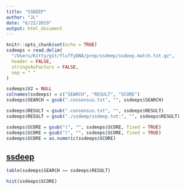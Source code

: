 ```yaml
---
title: "SSDEEP"
author: "JL"
date: "6/22/2019"
output: html_document
---
```


```r
knitr::opts_chunk$set(echo = TRUE)
ssdeeps = read.delim(
  "/Users/Kitty/git/fluffyDNA/prep/ssdeep/ssdeep.match.txt.gz",
  header = FALSE,
  stringsAsFactors = FALSE,
  sep = " "
)

ssdeeps$V2 = NULL
colnames(ssdeeps) = c("SEARCH", "RESULT", "SCORE")
ssdeeps$SEARCH = gsub(".consensus.txt", "", ssdeeps$SEARCH)

ssdeeps$RESULT = gsub(".consensus.txt", "", ssdeeps$RESULT)
ssdeeps$RESULT = gsub("./ssdeep/ssdeep.txt:", "", ssdeeps$RESULT)

ssdeeps$SCORE = gsub("(", "", ssdeeps$SCORE, fixed = TRUE)
ssdeeps$SCORE = gsub(")", "", ssdeeps$SCORE, fixed = TRUE)
ssdeeps$SCORE = as.numeric(ssdeeps$SCORE)

```

## [ssdeep](https://github.com/ssdeep-project/ssdeep)



```r

table(ssdeeps$SEARCH == ssdeeps$RESULT)

hist(ssdeeps$SCORE)

```
